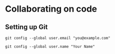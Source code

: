 # Collaborating on code {#sec-collaboration}

## Setting up Git

`git config --global user.email "you@example.com"`

`git config --global user.name "Your Name"`